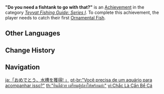{{Achievement Infobox
|title        = 
|id           = 81132
|order id     = 1124
|category     = Teyvat Fishing Guide: Series I
|description  = Catch your first [[Ornamental Fish]].
|requirements = 
|primogems    = 10
|tracking     = 
|topic        = Fishing
}}
'''"Do you need a fishtank to go with that?"''' is an [[Achievement]] in the category ''[[Teyvat Fishing Guide: Series I]]''. To complete this achievement, the player needs to catch their first [[Ornamental Fish]].
<!--
==Trivia==

==Video Guides==
{{EVT
|video1   = 
|caption1 = 
}}
-->
==Other Languages==
{{Other Languages
|en      = "Do you need a fishtank to go with that?"
|zhs     = 「恭喜这位，喜提鱼缸」
|zhs_rm  = "Gōngxǐ zhè wèi, xǐtí yúgāng"
|zhs_tl  = "Congratulations to this individual for the exciting receiving of a fishtank"
|zht     = 「恭喜這位，榮獲魚缸」
|zht_rm  = "Gōngxǐ zhè wèi, rónghuò yúgāng"
|zht_tl  = "Congratulations to this individual for the honor of receiving a fishtank"
|ja      = 「おめでとう、水槽を獲得！」
|ja_rm   = "Omedetou, suisou wo kakutoku!"
|ja_tl   = "Congratulations, won a fishtank!"
|ja_note = The literal translation here is a fragment, but you can imply the subject is "you."
|ko      = 「물고기를 획득하신 것을 축하드려요」
|ko_rm   = "Mulgogi-reul hoektteukhasin geoseul chukadeuryeoyo"
|ko_tl   = "Congratulations on getting the fish"
|es      = Enhorabuena, es un pez
|es_tl   = Congratulations, it's a fish
|fr      = « Et vous prendrez un aquarium avec tout ça ? »
|fr_tl   = "And will you take a fishtank along with all of this?"
|ru      = Ура, вот вам аквариум
|ru_tl   = Hooray, Aquarium For You
|th      = "ยินดีด้วย เตรียมตู้ปลาให้พร้อมล่ะ"
|th_rm   = "Yindi duay, triam tupla hai phrom la"
|th_tl   = “Congratulations, but prepare a fishtank”
|vi      = Chắc Là Cần Bể Cá
|vi_tl   = Probably Need A Fishtank
|de      = „Vielleicht brauchst du dafür noch ein Aquarium?“
|de_tl   = "Maybe you need a fishtank for that?"
|id      = Selamat, Bersiaplah Membeli Akuarium
|id_tl   = Congratulations, Prepare to Buy an Aquarium
|pt      = "Você precisa de um aquário para acompanhar isso?"
|pt_tl   = "Do you need a fishtank to go with that?"
|tr      = "Akvaryum da ister misin?"
|tr_tl   = "Do you want fishtank too?"
|it      = Hai bisogno di un acquario?
|it_tl   = Do You Need a Fishtank?
}}

==Change History ==
{{Change History|2.1}}
<!--
==References==
{{Reflist}}
-->
==Navigation==
{{Achievement Navbox|Teyvat Fishing Guide: Series I}}

[[ja:「おめでとう、水槽を獲得! 」]]
[[pt-br:"Você precisa de um aquário para acompanhar isso?"]]
[[th:"ยินดีด้วย เตรียมตู้ปลาให้พร้อมล่ะ"]]
[[vi:Chắc Là Cần Bể Cá]]